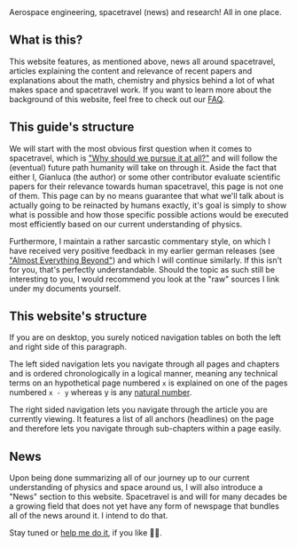 
<GuideToTheGalaxy />
Aerospace engineering, spacetravel (news) and research! All in one place.

## What is this?
This website features, as mentioned above, news all around spacetravel, articles explaining the content and relevance of recent papers and explanations about the math, chemistry and physics behind a lot of 
what makes space and spacetravel work. If you want to learn more about the background of this website, feel free to check out our [FAQ](https://www.google.com).

## This guide's structure
We will start with the most obvious first question when it comes to spacetravel, which is ["Why should we pursue it at all?"](https://www.google.com) and will follow the (eventual) future path humanity will
take on through it. Aside the fact that either I, Gianluca (the author) or some other contributor evaluate scientific papers for their relevance towards human spacetravel,
this page is not one of them. This page can by no means guarantee that what we'll talk about is actually going to be reinacted by humans exactly, it's goal is simply to show 
what is possible and how those specific possible actions would be executed most efficiently based on our current understanding of physics. 

Furthermore, I maintain a rather sarcastic commentary style, 
on which I have received very positive feedback in my earlier german releases (see ["Almost Everything Beyond"](https://www.docdroid.net/I85CJD1/almost-everything-beyond-pdf)) and which I will continue similarly. If this isn't for you, that's perfectly understandable.
Should the topic as such still be interesting to you, I would recommend you look at the "raw" sources I link under my documents yourself.

## This website's structure
If you are on desktop, you surely noticed navigation tables on both the left and right side of this paragraph. 

The left sided navigation lets you navigate through all pages and chapters and is
ordered chronologically in a logical manner, meaning any technical terms on an hypothetical page numbered `x` is explained on one of the pages numbered `x - y` whereas y is any [natural number](https://en.wikipedia.org/wiki/Natural_number).

The right sided navigation lets you navigate through the article you are currently viewing. It features a list of all anchors (headlines) on the page and therefore lets you navigate through sub-chapters within
a page easily.

## News
Upon being done summarizing all of our journey up to our current understanding of physics and space around us, I will also introduce a "News" section to this website. Spacetravel is and will for many decades be a growing field that does 
not yet have any form of newspage that bundles all of the news around it. I intend to do that. 

Stay tuned or [help me do it](https://github.com/gianlucajahn/guidetothegalaxy.git), if you like 👨‍🔬.
